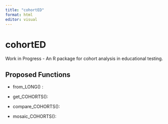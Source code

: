 ```yaml
---
title: "cohortED"
format: html
editor: visual
---
```


# cohortED

Work in Progress - An R package for cohort analysis in educational testing.

## Proposed Functions

-   from_LONG() :

-   get_COHORTS():

-   compare_COHORTS():

-   mosaic_COHORTS():
